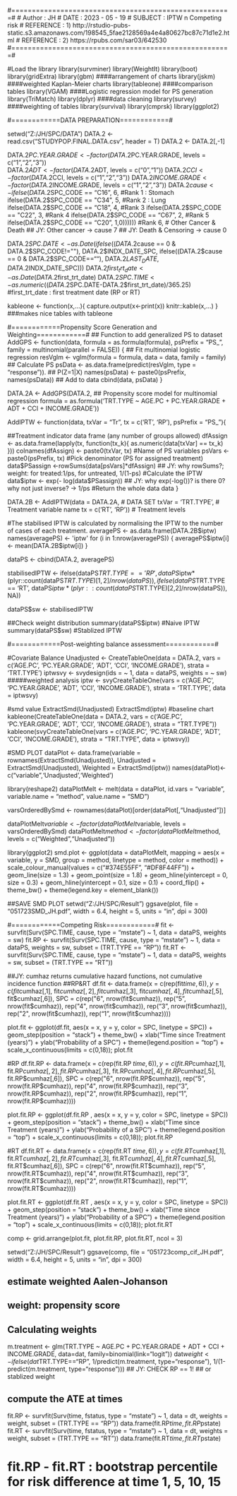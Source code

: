 
#======================================================#
# Author : JH
# DATE : 2023 - 05 - 19
# SUBJECT : IPTW n Competing risk
# REFERENCE : 1) http://rstudio-pubs-static.s3.amazonaws.com/198545_5fae2128569a4e4a80627bc87c71d1e2.html 
# REFERENCE : 2) https://rpubs.com/sar03/642530
#======================================================#

#Load the library
library(survminer)
library(WeightIt)
library(boot)
library(gridExtra)
library(gbm)            ####arrangement of charts
library(jskm)           ####weighted Kaplan-Meier charts
library(tableone)       ####comparison tables
library(VGAM)           ####Logistic regression model for PS generation
library(TriMatch)
library(dplyr)          ####data cleaning
library(survey)         ####weighting of tables
library(survival)
library(cmprsk)
library(ggplot2)

#============DATA PREPARATION============#

setwd("Z:/JH/SPC/DATA")
DATA.2 <- read.csv("STUDYPOP.FINAL.DATA.csv", header = T)
DATA.2 <- DATA.2[,-1]

DATA.2$PC.YEAR.GRADE <- factor(DATA.2$PC.YEAR.GRADE, levels = c("1","2","3"))  
DATA.2$ADT           <- factor(DATA.2$ADT, levels = c("0","1"))
DATA.2$CCI           <- factor(DATA.2$CCI, levels = c("1","2","3"))
DATA.2$INCOME.GRADE  <- factor(DATA.2$INCOME.GRADE, levels = c("1","2","3"))
DATA.2$cause         <- ifelse(DATA.2$SPC_CODE == "C16", 6, #Rank 1 : Stomach
                               ifelse(DATA.2$SPC_CODE == "C34", 5, #Rank 2 : Lung
                                      ifelse(DATA.2$SPC_CODE == "C18", 4, #Rank 3
                                             ifelse(DATA.2$SPC_CODE == "C22", 3, #Rank 4
                                                    ifelse(DATA.2$SPC_CODE == "C67", 2, #Rank 5
                                                           ifelse(DATA.2$SPC_CODE == "C20", 1,0)))))) #Rank 6, # Other Cancer & Death
## JY: Other cancer -> cause 7
## JY: Death & Censoring -> cause 0

DATA.2$SPC.DATE      <- as.Date(ifelse((DATA.2$cause == 0 & DATA.2$SPC_CODE!=""), DATA.2$INDX_DATE_SPC,
                                       ifelse((DATA.2$cause == 0 & DATA.2$SPC_CODE==""), DATA.2$LAST_DATE, DATA.2$INDX_DATE_SPC)))
DATA.2$first_trt_date<- as.Date(DATA.2$first_trt_date)
DATA.2$SPC.TIME      <- as.numeric((DATA.2$SPC.DATE-DATA.2$first_trt_date)/365.25)    #first_trt_date :  first treatment date (RP or RT)

kableone <- function(x,...){
  capture.output(x<-print(x))
  knitr::kable(x,...)
}  ###makes nice tables with tableone



#============Propensity Score Generation and Weighting============#
## Function to add generalized PS to dataset
AddGPS   <- function(data,
                     formula  = as.formula(formula),
                     psPrefix = "PS_",
                     family   = multinomial(parallel = FALSE)) {
  ## Fit multinomial logistic regression
  resVglm <- vglm(formula = formula,
                  data    = data,
                  family  = family)
  ## Calculate PS
  psData        <- as.data.frame(predict(resVglm, type = "response")).  ## P(Z=1|X)
  names(psData) <- paste0(psPrefix, names(psData))
  ## Add to data
  cbind(data, psData)
}

DATA.2A <- AddGPS(DATA.2, 
                  ## Propensity score model for multinomial regression
                  formula = as.formula('TRT.TYPE ~ AGE.PC + PC.YEAR.GRADE + ADT + CCI + INCOME.GRADE'))


AddIPTW <- function(data, txVar = "Tr", tx = c('RT', 'RP'), psPrefix = "PS_"){
  
  ##Treatment indicator data frame (any number of groups allowed)
  dfAssign <- as.data.frame(lapply(tx, function(tx_k){
    as.numeric(data[txVar] == tx_k)
  }))
  colnames(dfAssign) <- paste0(txVar, tx)
  #Name of PS variables
  psVars <- paste0(psPrefix, tx)
  #Pick denominator (PS for assigned treatment)
  data$PSassign <-rowSums(data[psVars]*dfAssign) ## JY: why rowSums?; weight: for treated:1/ps, for untreated, 1/(1-ps)
  #Calculate the IPTW
  data$iptw <- exp(- log(data$PSassign)) ## JY: why exp(-log())? is there 0? why not just inverse? -> 1/ps
  #Return the whole data
  data
}

DATA.2B <- AddIPTW(data  = DATA.2A,       # DATA SET
                   txVar = 'TRT.TYPE',    # Treatment variable name
                   tx    = c('RT', 'RP')) # Treatment levels

#The stabilised IPTW is calculated by normalising the IPTW to the number of cases of each treatment.
averagePS <- as.data.frame(DATA.2B$iptw)
names(averagePS) <- 'iptw'
for (i in 1:nrow(averagePS)) {
  averagePS$iptw[i] <- mean(DATA.2B$iptw[i])
}

dataPS         <- cbind(DATA.2, averagePS)

stabilisedIPTW <- ifelse(dataPS$TRT.TYPE == 'RP', dataPS$iptw*(plyr::count(dataPS$TRT.TYPE)[1,2]/nrow(dataPS)),
                         ifelse(dataPS$TRT.TYPE == 'RT', dataPS$iptw*(plyr::count(dataPS$TRT.TYPE)[2,2]/nrow(dataPS)), NA))

dataPS$sw      <- stabilisedIPTW

##Check weight distribution
summary(dataPS$iptw) #Naive IPTW
summary(dataPS$sw) #Stablized IPTW



#============Post-weighting balance assessment============#

#Covariate Balance
Unadjusted <- CreateTableOne(data = DATA.2, vars = c('AGE.PC', 'PC.YEAR.GRADE', 'ADT', 'CCI', 'INCOME.GRADE'), strata = 'TRT.TYPE')
iptwsvy    <- svydesign(ids = ~ 1, data = dataPS, weights = ~ sw) #####weighted analysis
iptw       <- svyCreateTableOne(vars = c('AGE.PC', 'PC.YEAR.GRADE', 'ADT', 'CCI', 'INCOME.GRADE'), strata = 'TRT.TYPE', data = iptwsvy)

#smd value
ExtractSmd(Unadjusted)
ExtractSmd(iptw)
#baseline chart
kableone(CreateTableOne(data = DATA.2, vars = c('AGE.PC', 'PC.YEAR.GRADE', 'ADT', 'CCI', 'INCOME.GRADE'), strata = "TRT.TYPE"))
kableone(svyCreateTableOne(vars = c('AGE.PC', 'PC.YEAR.GRADE', 'ADT', 'CCI', 'INCOME.GRADE'), strata = "TRT.TYPE", data = iptwsvy))

#SMD PLOT
dataPlot <- data.frame(variable   = rownames(ExtractSmd(Unadjusted)),
                       Unadjusted = ExtractSmd(Unadjusted),
                       Weighted   = ExtractSmd(iptw))
names(dataPlot)<-c("variable",'Unadjusted','Weighted')

library(reshape2)
dataPlotMelt <- melt(data          = dataPlot,
                     id.vars       = "variable",
                     variable.name = "method",
                     value.name    = "SMD")

varsOrderedBySmd <- rownames(dataPlot)[order(dataPlot[,"Unadjusted"])]

dataPlotMelt$variable <- factor(dataPlotMelt$variable,
                                levels = varsOrderedBySmd)
dataPlotMelt$method   <- factor(dataPlotMelt$method,
                                levels = c("Weighted","Unadjusted"))

library(ggplot2)
smd.plot <- ggplot(data = dataPlotMelt, 
                   mapping = aes(x = variable, y = SMD, group = method, linetype = method, color = method)) +
                   scale_colour_manual(values = c("#374E55FF", "#DF8F44FF")) + 
                   geom_line(size = 1.3) +
                   geom_point(size = 1.8) +
                   geom_hline(yintercept = 0, size = 0.3) +
                   geom_hline(yintercept = 0.1, size = 0.1) +
                   coord_flip() +
                   theme_bw() + theme(legend.key = element_blank())

##SAVE SMD PLOT
setwd("Z:/JH/SPC/Result")
ggsave(plot, 
       file = "051723SMD_JH.pdf",
       width = 6.4,
       height = 5,
       units = "in",
       dpi = 300)



#============Competing Risk============#
fit    <- survfit(Surv(SPC.TIME, cause, type = "mstate") ~ 1, data = dataPS, weights = sw)
fit.RP <- survfit(Surv(SPC.TIME, cause, type = "mstate") ~ 1, data = dataPS, weights = sw, subset = (TRT.TYPE == "RP"))
fit.RT <- survfit(Surv(SPC.TIME, cause, type = "mstate") ~ 1, data = dataPS, weights = sw, subset = (TRT.TYPE == "RT"))

##JY: cumhaz returns cumulative hazard functions, not cumulative incidence function
##RP&RT
df.fit <- data.frame(x   = c(rep(fit$time, 6)),
                     y   = c(fit$cumhaz[,1], fit$cumhaz[,2], fit$cumhaz[,3], fit$cumhaz[,4], fit$cumhaz[,5], fit$cumhaz[,6]),
                     SPC = c(rep("6", nrow(fit$cumhaz)),
                             rep("5", nrow(fit$cumhaz)),
                             rep("4", nrow(fit$cumhaz)),
                             rep("3", nrow(fit$cumhaz)),
                             rep("2", nrow(fit$cumhaz)),
                             rep("1", nrow(fit$cumhaz))))

plot.fit <- ggplot(df.fit, aes(x = x, y = y, color = SPC, linetype = SPC)) +
                  geom_step(position = "stack") +
                  theme_bw() +
                  xlab("Time since Treatment (years)") +
                  ylab("Probability of a SPC") +
                  theme(legend.position = "top") +
                  scale_x_continuous(limits = c(0,18)); plot.fit

#RP
df.fit.RP  <- data.frame(x   = c(rep(fit.RP $time, 6)),
                         y   = c(fit.RP$cumhaz[,1], fit.RP$cumhaz[,2], fit.RP$cumhaz[,3], fit.RP$cumhaz[,4], fit.RP$cumhaz[,5], fit.RP$cumhaz[,6]),
                         SPC = c(rep("6", nrow(fit.RP$cumhaz)),
                                 rep("5", nrow(fit.RP$cumhaz)),
                                 rep("4", nrow(fit.RP$cumhaz)),
                                 rep("3", nrow(fit.RP$cumhaz)),
                                 rep("2", nrow(fit.RP$cumhaz)),
                                 rep("1", nrow(fit.RP$cumhaz))))

plot.fit.RP  <- ggplot(df.fit.RP , aes(x = x, y = y, color = SPC, linetype = SPC)) +
                      geom_step(position = "stack") +
                      theme_bw() +
                      xlab("Time since Treatment (years)") +
                      ylab("Probability of a SPC") +
                      theme(legend.position = "top") +
                      scale_x_continuous(limits = c(0,18)); plot.fit.RP 

#RT
df.fit.RT  <- data.frame(x   = c(rep(fit.RT $time, 6)),
                         y   = c(fit.RT$cumhaz[,1], fit.RT$cumhaz[,2], fit.RT$cumhaz[,3], fit.RT$cumhaz[,4], fit.RT$cumhaz[,5], fit.RT$cumhaz[,6]),
                         SPC = c(rep("6", nrow(fit.RT$cumhaz)),
                                 rep("5", nrow(fit.RT$cumhaz)),
                                 rep("4", nrow(fit.RT$cumhaz)),
                                 rep("3", nrow(fit.RT$cumhaz)),
                                 rep("2", nrow(fit.RT$cumhaz)),
                                 rep("1", nrow(fit.RT$cumhaz))))

plot.fit.RT  <- ggplot(df.fit.RT , aes(x = x, y = y, color = SPC, linetype = SPC)) +
                      geom_step(position = "stack") +
                      theme_bw() +
                      xlab("Time since Treatment (years)") +
                      ylab("Probability of a SPC") +
                      theme(legend.position = "top") +
                      scale_x_continuous(limits = c(0,18)); plot.fit.RT


comp <- grid.arrange(plot.fit, plot.fit.RP, plot.fit.RT, ncol = 3)

setwd("Z:/JH/SPC/Result")
ggsave(comp, 
       file = "051723comp_cif_JH.pdf",
       width = 6.4,
       height = 5,
       units = "in",
       dpi = 300)


## estimate weighted Aalen-Johanson 
## weight: propensity score
## Calculating weights
m.treatment <-  glm(TRT.TYPE ~ AGE.PC + PC.YEAR.GRADE + ADT + CCI + INCOME.GRADE, data=dat, family=binomial(link="logit"))
dat$weight <- ifelse(dat$TRT.TYPE=="RP", 1/predict(m.treatment, type="response"), 1/(1-predict(m.treatment, type="response"))) ## JY: CHECK RP == 1!
## or stablized weight


## compute the ATE at times 
fit.RP <- survfit(Surv(time, fstatus, type = "mstate") ~ 1, data = dt, weights = weight, subset = (TRT.TYPE == "RP"))
data.frame(fit.RP$time, fit.RP$pstate)
fit.RT <- survfit(Surv(time, fstatus, type = "mstate") ~ 1, data = dt, weights = weight, subset = (TRT.TYPE == "RT"))
data.frame(fit.RT$time, fit.RT$pstate)

# fit.RP - fit.RT : bootstrap percentile for risk difference at time 1, 5, 10, 15
